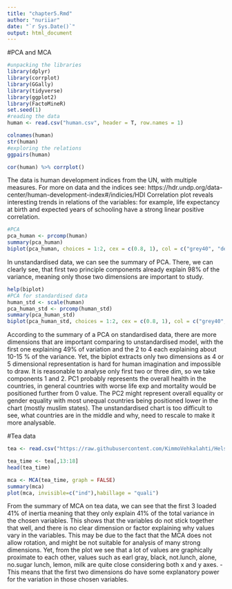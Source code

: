 ```yaml
---
title: "chapter5.Rmd"
author: "nuriiar"
date: "`r Sys.Date()`"
output: html_document
---
```


#PCA and MCA

```r
#unpacking the libraries
library(dplyr)
library(corrplot)
library(GGally)
library(tidyverse)
library(ggplot2)
library(FactoMineR)
set.seed(1)
#reading the data
human <- read.csv("human.csv", header = T, row.names = 1)

colnames(human)
str(human)
#exploring the relations
ggpairs(human)

cor(human) %>% corrplot()
```
The data is human development indices from the UN, with multiple measures. For more on data and the indices see: https://hdr.undp.org/data-center/human-development-index#/indicies/HDI
Correlation plot reveals interesting trends in relations of the variables: for example, life expectancy at birth and expected years of schooling have a strong linear positive correlation.

```r
#PCA
pca_human <- prcomp(human)
summary(pca_human)
biplot(pca_human, choices = 1:2, cex = c(0.8, 1), col = c("grey40", "deeppink2"))

```
In unstandardised data, we can see the summary of PCA. There, we can clearly see, that first two principle components already explain 98% of the variance, meaning only those two dimensions are important to study.

```r
help(biplot)
#PCA for standardised data
human_std <- scale(human)
pca_human_std <- prcomp(human_std)
summary(pca_human_std)
biplot(pca_human_std, choices = 1:2, cex = c(0.8, 1), col = c("grey40", "deeppink2"))

```
According to the summary of a PCA on standardised data, there are more dimensions that are important comparing to unstandardised model, with the first one explaining 49% of variation and the 2 to 4 each explaining about 10-15 % of the variance. Yet, the biplot extracts only two dimensions as 4 or 5 dimensional representation is hard for human imagination and impossible to draw. It is reasonable to analyse only first two or three dim, so we take components 1 and 2.
PC1 probably represents the overall health in the countries, in general countries with worse life exp and mortality would be positioned further from 0 value. The PC2 might represent overall equality or gender equality with most unequal countries being positioned lower in the chart (mostly muslim states). The unstandardised chart is too difficult to see, what countries are in the middle and why, need to rescale to make it more analysable.

#Tea data

```r
tea <- read.csv("https://raw.githubusercontent.com/KimmoVehkalahti/Helsinki-Open-Data-Science/master/datasets/tea.csv", stringsAsFactors = TRUE)
```


```r
tea_time <- tea[,13:18]
head(tea_time)
```


```r
mca <- MCA(tea_time, graph = FALSE)
summary(mca)
plot(mca, invisible=c("ind"),habillage = "quali")
```
From the summary of MCA on tea data, we can see that the first 3 loaded 41% of inertia meaning that they only explain 41% of the total variance in the chosen variables. This shows that the variables do not stick together that well, and there is no clear dimension or factor explaining why values vary in the variables. This may be due to the fact that the MCA does not allow rotation, and might be not suitable for analysis of many strong dimensions.
Yet, from the plot we see that a lot of values are graphically proximate to each other, values such as earl gray, black, not.lunch, alone, no.sugar lunch, lemon, milk are quite close considering both x and y axes. - This means that the first two dimensions do have some explanatory power for the variation in those chosen variables. 